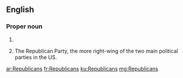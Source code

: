 {{also|republicans}}
==English==

===Proper noun===
{{head|en|plural}}

# {{plural of|Republican|lang=en}}
# {{context|chiefly|US|informal|lang=en}} The Republican Party, the more right-wing of the two main political parties in the US.

[[ar:Republicans]]
[[fr:Republicans]]
[[ku:Republicans]]
[[mg:Republicans]]